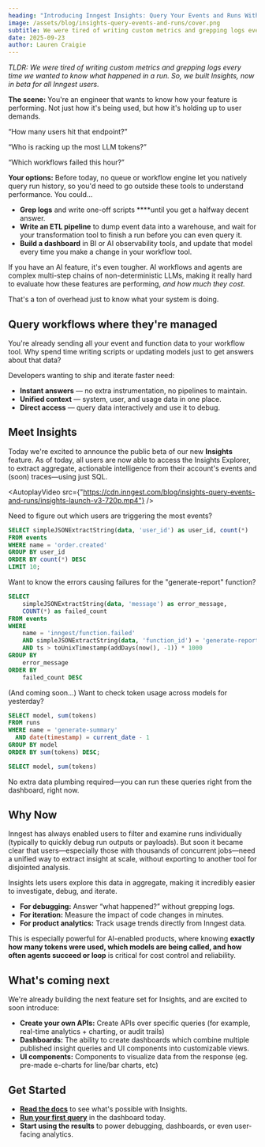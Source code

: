 ```yaml
---
heading: "Introducing Inngest Insights: Query Your Events and Runs Without Extra Plumbing"
image: /assets/blog/insights-query-events-and-runs/cover.png
subtitle: We were tired of writing custom metrics and grepping logs every time we wanted to know what happened in a run. So, we built Insights, now in beta for all Inngest users.
date: 2025-09-23
author: Lauren Craigie
---
```


*TLDR: We were tired of writing custom metrics and grepping logs every time we wanted to know what happened in a run. So, we built Insights, now in beta for all Inngest users.*

**The scene:** You're an engineer that wants to know how your feature is performing. Not just how it's being used, but how it's holding up to user demands.

“How many users hit that endpoint?”

“Who is racking up the most LLM tokens?”

“Which workflows failed this hour?”

**Your options:** Before today, no queue or workflow engine let you natively query run history, so you'd need to go outside these tools to understand performance. You could…

- **Grep logs** and write one-off scripts ****until you get a halfway decent answer.
- **Write an ETL pipeline** to dump event data into a warehouse, and wait for your transformation tool to finish a run before you can even query it.
- **Build a dashboard** in BI or AI observability tools, and update that model every time you make a change in your workflow tool.

If you have an AI feature, it's even tougher. AI workflows and agents are complex multi-step chains of non-deterministic LLMs, making it really hard to evaluate how these features are performing, *and how much they cost.*

That's a ton of overhead just to know what your system is doing.

## Query workflows where they're managed

You're already sending all your event and function data to your workflow tool. Why spend time writing scripts or updating models just to get answers about that data?

Developers wanting to ship and iterate faster need:

- **Instant answers** — no extra instrumentation, no pipelines to maintain.
- **Unified context** — system, user, and usage data in one place.
- **Direct access** — query data interactively and use it to debug.

## Meet Insights

Today we're excited to announce the public beta of our new **Insights** feature. As of today, all users are now able to access the Insights Explorer, to extract aggregate, actionable intelligence from their account's events and (soon) traces—using just SQL.

<AutoplayVideo src={"https://cdn.inngest.com/blog/insights-query-events-and-runs/insights-launch-v3-720p.mp4"} />

Need to figure out which users are triggering the most events?

```sql
SELECT simpleJSONExtractString(data, 'user_id') as user_id, count(*)
FROM events
WHERE name = 'order.created'
GROUP BY user_id
ORDER BY count(*) DESC
LIMIT 10;
```

Want to know the errors causing failures for the "generate-report" function?

```sql
SELECT
    simpleJSONExtractString(data, 'message') as error_message,
    COUNT(*) as failed_count
FROM events
WHERE
    name = 'inngest/function.failed'
    AND simpleJSONExtractString(data, 'function_id') = 'generate-report'
    AND ts > toUnixTimestamp(addDays(now(), -1)) * 1000
GROUP BY
    error_message
ORDER BY
    failed_count DESC
```

(And coming soon…) Want to check token usage across models for yesterday?

```sql
SELECT model, sum(tokens)
FROM runs
WHERE name = 'generate-summary'
  AND date(timestamp) = current_date - 1
GROUP BY model
ORDER BY sum(tokens) DESC;

SELECT model, sum(tokens)
```

No extra data plumbing required—you can run these queries right from the dashboard, right now.

## Why Now

Inngest has always enabled users to filter and examine runs individually (typically to quickly debug run outputs or payloads). But soon it became clear that users—especially those with thousands of concurrent jobs—need a unified way to extract insight at scale, without exporting to another tool for disjointed analysis.

Insights lets users explore this data in aggregate, making it incredibly easier to investigate, debug, and iterate.

- **For debugging:** Answer “what happened?” without grepping logs.
- **For iteration:** Measure the impact of code changes in minutes.
- **For product analytics:** Track usage trends directly from Inngest data.

This is especially powerful for AI-enabled products, where knowing **exactly how many tokens were used, which models are being called, and how often agents succeed or loop** is critical for cost control and reliability.

## What's coming next

We're already building the next feature set for Insights, and are excited to soon introduce:

- **Create your own APIs:** Create APIs over specific queries (for example, real-time analytics + charting, or audit trails)
- **Dashboards:** The ability to create dashboards which combine multiple published insight queries and UI components into customizable views.
- **UI components:** Components to visualize data from the response (eg. pre-made e-charts for line/bar charts, etc)

## Get Started

- **[Read the docs](/docs/platform/monitor/insights?ref=blog-insights-query-events-and-runs)** to see what's possible with Insights.
- **[Run your first query](https://app.inngest.com/env/production/insights?ref=blog-insights-query-events-and-runs)** in the dashboard today.
- **Start using the results** to power debugging, dashboards, or even user-facing analytics.